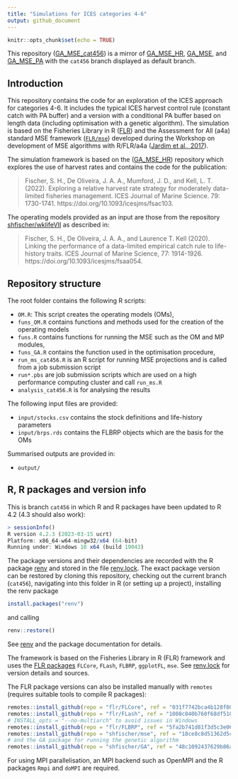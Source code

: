 ```yaml
---
title: "Simulations for ICES categories 4-6"
output: github_document
---
```


```r
knitr::opts_chunk$set(echo = TRUE)
```

This repository ([GA_MSE_cat456](https://github.com/shfischer/GA_MSE_cat456)) is a mirror of [GA_MSE_HR](https://github.com/shfischer/GA_MSE_HR), [GA_MSE](https://github.com/shfischer/GA_MSE), and [GA_MSE_PA](https://github.com/shfischer/GA_MSE_PA) with the `cat456` branch displayed as default branch.

## Introduction

This repository contains the code for an exploration of the ICES approach for categories 4-6. It includes the typical ICES harvest control rule (constant catch with PA buffer) and a version with a conditional PA buffer based on length data (including optimisation with a genetic algorithm). The simulation is based on the Fisheries Library in R ([FLR](http://www.flr-project.org/)) and the Assessment for All (a4a) standard MSE framework ([`FLR/mse`](github.com/FLR/mse)) developed during the Workshop on development of MSE algorithms with R/FLR/a4a ([Jardim et al., 2017](https://ec.europa.eu/jrc/en/publication/assessment-all-initiativea4a-workshop-development-mse-algorithms-rflra4a)).

The simulation framework is based on the ([GA_MSE_HR](https://github.com/shfischer/GA_MSE_HR)) repository which explores the use of harvest rates and contains the code for the publication:

> Fischer, S. H., De Oliveira, J. A. A., Mumford, J. D., and Kell, L. T. (2022). Exploring a relative harvest rate strategy for moderately data-limited fisheries management. ICES Journal of Marine Science. 79: 1730-1741. https://doi.org/10.1093/icesjms/fsac103.

The operating models provided as an input are those from the repository [shfischer/wklifeVII](https://github.com/shfischer/wklifeVII) as described in:

> Fischer, S. H., De Oliveira, J. A. A., and Laurence T. Kell (2020). Linking the performance of a data-limited empirical catch rule to life-history traits. ICES Journal of Marine Science, 77: 1914-1926. https://doi.org/10.1093/icesjms/fsaa054.


## Repository structure

The root folder contains the following R scripts:

* `OM.R`: This script creates the operating models (OMs),
* `funs_OM.R` contains functions and methods used for the creation of the operating models 
* `funs.R` contains functions for running the MSE such as the OM and MP modules,
* `funs_GA.R` contains the function used in the optimisation procedure,
* `run_ms_cat456.R` is an R script for running MSE projections and is called from a job submission script
* `run*.pbs` are job submission scripts which are used on a high performance computing cluster and call `run_ms.R`
* `analysis_cat456.R` is for analysing the results

The following input files are provided:

* `input/stocks.csv` contains the stock definitions and life-history parameters
* `input/brps.rds` contains the FLBRP objects which are the basis for the OMs

Summarised outputs are provided in:

* `output/`




## R, R packages and version info

This is branch `cat456` in which R and R packages have been updated to R 4.2 (4.3 should also work):
```r
> sessionInfo()
R version 4.2.3 (2023-03-15 ucrt)
Platform: x86_64-w64-mingw32/x64 (64-bit)
Running under: Windows 10 x64 (build 19043)
```

The package versions and their dependencies are recorded with the R package [renv](https://rstudio.github.io/renv/) and stored in the file [renv.lock](https://github.com/shfischer/GA_MSE_HR/blob/harvest_rate_R4.2/renv.lock). The exact package version can be restored by cloning this repository, checking out the current branch (`cat456`), navigating into this folder in R (or setting up a project), installing the renv package

```r
install.packages("renv")
```

and calling

```r
renv::restore()
```

See [renv](https://rstudio.github.io/renv/) and the package documentation for details.

The framework is based on the Fisheries Library in R (FLR) framework and uses the [FLR packages](https://flr-project.org/) `FLCore`, `FLash`, `FLBRP`, `ggplotFL`, `mse`. See [renv.lock](https://github.com/shfischer/GA_MSE_HR/blob/cat456/renv.lock) for version details and sources.

The FLR package versions can also be installed manually with `remotes` (requires suitable tools to compile R packages):
```r
remotes::install_github(repo = "flr/FLCore", ref = "031f7742bca4b128f80ee3cc386c21d9c00ddcf7")
remotes::install_github(repo = "flr/FLash", ref = "1008c040b760f68df5101f8aafba28d9e61bba5e", INSTALL_opts = "--no-multiarch")
# INSTALL_opts = "--no-multiarch" to avoid issues in Windows
remotes::install_github(repo = "flr/FLBRP", ref = "5fa2b741d81f3d5c3e06b40cc221c98418d3a3c7", INSTALL_opts = "--no-multiarch")
remotes::install_github(repo = "shfischer/mse", ref = "18ce8c8d51362d5ced27b6c5978912f6da0ab5dc", INSTALL_opts = "--no-multiarch")
# and the GA package for running the genetic algorithm
remotes::install_github(repo = "shfischer/GA", ref = "48c1092437629b86a5310fa2873621621ff0b0e0")
```

For using MPI parallelisation, an MPI backend such as OpenMPI and the R packages `Rmpi` and `doMPI` are required.
